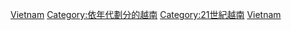 [[Category:2000年代各國|Vietnam]]
[[Category:依年代劃分的越南|Category:依年代劃分的越南]]
[[Category:21世紀越南|Category:21世紀越南]]
[[Category:2000年代亞洲|Vietnam]]